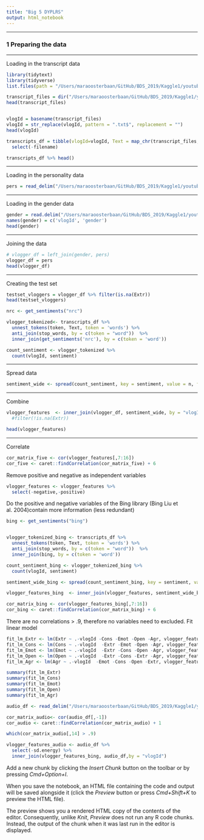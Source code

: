 ```yaml
---
title: "Big 5 DYPLRS"
output: html_notebook
---
```



*****
### 1 Preparing the data
*****

Loading in the transcript data
```r
library(tidytext)
library(tidyverse)
list.files(path = "/Users/maraoosterbaan/GitHub/BDS_2019/Kaggle1/youtube-personality/transcripts")

transcript_files = dir("/Users/maraoosterbaan/GitHub/BDS_2019/Kaggle1/youtube-personality/transcripts", full.names = TRUE) 
head(transcript_files)


vlogId = basename(transcript_files)
vlogId = str_replace(vlogId, pattern = ".txt$", replacement = "")
head(vlogId)

transcripts_df = tibble(vlogId=vlogId, Text = map_chr(transcript_files, ~ paste(readLines(.x), collapse = "\\n")), filename = transcript_files) %>% 
  select(-filename)

transcripts_df %>% head()

```

*****
Loading in the personality data
```r
pers = read_delim("/Users/maraoosterbaan/GitHub/BDS_2019/Kaggle1/youtube-personality/YouTube-Personality-Personality_impression_scores_train.csv", " ")
```

*****
Loading in the gender data
```r
gender = read.delim("/Users/maraoosterbaan/GitHub/BDS_2019/Kaggle1/youtube-personality/YouTube-Personality-gender.csv", head=FALSE, sep=" ", skip = 2)
names(gender) = c('vlogId', 'gender')
head(gender)
```

*****
Joining the data
```r
# vlogger_df = left_join(gender, pers)
vlogger_df = pers
head(vlogger_df)
```

*****
Creating the test set
```r
testset_vloggers = vlogger_df %>% filter(is.na(Extr))
head(testset_vloggers)
```
```r
nrc <- get_sentiments("nrc")

vlogger_tokenized<- transcripts_df %>% 
  unnest_tokens(token, Text, token = 'words') %>% 
  anti_join(stop_words, by = c(token = "word"))  %>% 
  inner_join(get_sentiments('nrc'), by = c(token = 'word')) 

count_sentiment <- vlogger_tokenized %>% 
  count(vlogId, sentiment)
```

******
Spread data

```r
sentiment_wide <- spread(count_sentiment, key = sentiment, value = n, fill = 0)

```

******
Combine
```r
vlogger_features  <- inner_join(vlogger_df, sentiment_wide, by = "vlogId")  #%>% 
  #filter(!is.na(Extr))

head(vlogger_features)
```


******
Correlate

```r

cor_matrix_five <- cor(vlogger_features[,7:16])
cor_five <- caret::findCorrelation(cor_matrix_five) + 6

```

Remove positive and negative as independent variables
```r
vlogger_features <- vlogger_features %>% 
  select(-negative,-positive)
```


Do the positive and negative variables of the  Bing library (Bing Liu et al. 2004)contain more information (less redundant)

```r
bing <- get_sentiments("bing")


vlogger_tokenized_bing <- transcripts_df %>% 
  unnest_tokens(token, Text, token = 'words') %>% 
  anti_join(stop_words, by = c(token = "word"))  %>% 
  inner_join(bing, by = c(token = 'word')) 

count_sentiment_bing <- vlogger_tokenized_bing %>% 
  count(vlogId, sentiment)

sentiment_wide_bing <- spread(count_sentiment_bing, key = sentiment, value = n, fill = 0)

vlogger_features_bing  <- inner_join(vlogger_features, sentiment_wide_bing, by = "vlogId")

cor_matrix_bing <- cor(vlogger_features_bing[,7:16])
cor_bing <- caret::findCorrelation(cor_matrix_bing) + 6


```

There are no correlations > .9, therefore no variables need to excluded.
Fit linear model

```r
fit_lm_Extr <- lm(Extr ~ .-vlogId -Cons -Emot -Open -Agr, vlogger_features_bing)
fit_lm_Cons <- lm(Cons ~ .-vlogId  -Extr -Emot -Open -Agr, vlogger_features_bing)
fit_lm_Emot <- lm(Emot ~ .-vlogId  -Extr -Cons -Open -Agr, vlogger_features_bing)
fit_lm_Open <- lm(Open ~ .-vlogId  -Extr -Cons -Extr -Agr, vlogger_features_bing)
fit_lm_Agr <- lm(Agr ~ .-vlogId  -Emot -Cons -Open -Extr, vlogger_features_bing)

summary(fit_lm_Extr)
summary(fit_lm_Cons)
summary(fit_lm_Emot)
summary(fit_lm_Open)
summary(fit_lm_Agr)
```
```r
audio_df <- read_delim("/Users/maraoosterbaan/GitHub/BDS_2019/Kaggle1/youtube-personality/YouTube-Personality-audiovisual_features.csv", delim = " ")

cor_matrix_audio<- cor(audio_df[,-1])
cor_audio <- caret::findCorrelation(cor_matrix_audio) + 1

which(cor_matrix_audio[,14] > .9)

vlogger_features_audio <- audio_df %>%  
  select(-sd.energy) %>% 
  inner_join(vlogger_features_bing, audio_df,by = "vlogId")

```
 
Add a new chunk by clicking the *Insert Chunk* button on the toolbar or by pressing *Cmd+Option+I*.

When you save the notebook, an HTML file containing the code and output will be saved alongside it (click the *Preview* button or press *Cmd+Shift+K* to preview the HTML file). 

The preview shows you a rendered HTML copy of the contents of the editor. Consequently, unlike *Knit*, *Preview* does not run any R code chunks. Instead, the output of the chunk when it was last run in the editor is displayed.

